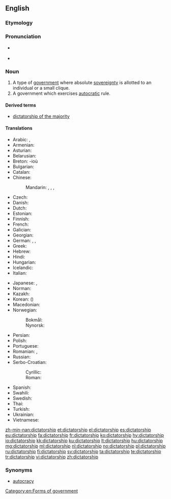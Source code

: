 ==English==
{{wikipedia}}

===Etymology===
{{suffix|dictator|ship|lang=en}}

===Pronunciation===
* {{a|UK}} {{IPA|/dɪkˈteɪtə(ɹ)ʃɪp/|lang=en}}
* {{a|US}} {{IPA|/ˈdɪkteɪtəɹʃɪp/|lang=en}}

===Noun===
{{en-noun}}

# A type of [[government]] where absolute [[sovereignty]] is allotted to an individual or a small clique.
# A government which exercises [[autocracy|autocratic]] rule.

====Derived terms====
* [[dictatorship of the majority]]

====Translations====
{{trans-top|a government led by a dictator}}
* Arabic: {{t|ar|دِكْتَاتُورِيَّة|f|tr=diktātōriyya}}, {{t|ar|دِيكْتَاتُورِيَّة|f|tr=diktātōriyya}}
* Armenian: {{t|hy|դիկտատուրա}}
* Asturian: {{t|ast|dictadura|f}}
* Belarusian: {{t|be|дыктатура|f|tr=dyktatúra|sc=Cyrl}}
* Breton: {{t|br|diktatouriezh|f}} -ioù {{g|p}}
* Bulgarian: {{t+|bg|диктатура|f|tr=diktatúra|sc=Cyrl}}
* Catalan: {{t+|ca|dictadura|f}}
* Chinese:
*: Mandarin: {{t|cmn|獨裁|sc=Hani}}, {{t+|cmn|独裁|tr=dúcái|sc=Hani}}, {{t|cmn|專政|sc=Hani}}, {{t+|cmn|专政|tr=zhuānzhèng|sc=Hani}}
* Czech: {{t|cs|diktatura|f}}
* Danish: {{t+|da|diktatur|n}}
* Dutch: {{t+|nl|dictatuur|f}}
* Estonian: {{t|et|diktatuur}}
* Finnish: {{t+|fi|diktatuuri}}
* French: {{t+|fr|dictature|f}}
* Galician: {{t+|gl|ditadura|f}}
* Georgian: {{t|ka|დიქტატურა}}
* German: {{t+|de|Diktatur|f}}, {{t|de|Gewaltherrschaft|f}}, {{t|de|Willkürherrschaft|f}}
* Greek: {{t+|el|δικτατορία|f}}
* Hebrew: {{t+|he|דיקטטורה|f|tr=diqt'at'ura}}
* Hindi: {{t|hi|तानाशाही|f|tr=tānāśāhī|sc=Deva}}
* Hungarian: {{t+|hu|diktatúra}}
* Icelandic: {{t+|is|einræði|m}}
* Italian: {{t+|it|dittatura|f}}
{{trans-mid}}
* Japanese: {{t|ja|独裁政治|tr=どくさいせいじ, dokusaiseiji}}, {{t+|ja|独裁|tr=どくさい, dokusai}}
* Norman: {{t|nrf|dictatuthe|f}}
* Kazakh: {{t|kk|өктемдік|tr=өktemdik|sc=Cyrl}}
* Korean: {{t+|ko|독재|sc=Kore}} ({{t+|ko|獨裁|sc=Kore}})
* Macedonian: {{t|mk|диктатура|f|tr=diktatúra|sc=Cyrl}}
* Norwegian: 
*: Bokmål: {{t+|nb|diktatur|n}}
*: Nynorsk: {{t|nn|diktatur|n}}
* Persian: {{t+|fa|دیکتاتوری|tr=diktâturi|sc=fa-Arab}}
* Polish: {{t|pl|dyktatura|f}}
* Portuguese: {{t+|pt|ditadura|f}}
* Romanian: {{t+|ro|dictatură|f}}, {{t|ro|guvernare dictatorială|f}}
* Russian: {{t+|ru|диктату́ра|f}}
* Serbo-Croatian:
*: Cyrillic: {{t|sh|диктатура|f}}
*: Roman: {{t+|sh|diktatura|f}}
* Spanish: {{t+|es|dictadura|f}}
* Swahili: {{t|sw|udikteta}}
* Swedish: {{t+|sv|diktatur|c}}
* Thai: {{t|th|ระบอบเผด็จการ|tr=rá bòp pà dèt gaan|sc=Thai}}
* Turkish: {{t+|tr|diktatörlük}}
* Ukrainian: {{t+|uk|диктатура|f|tr=dyktatúra|sc=Cyrl}}
* Vietnamese: {{t|vi|chế độ độc tài}}
{{trans-bottom}}

[[Category:en:Forms of government]]

[[zh-min-nan:dictatorship]]
[[et:dictatorship]]
[[el:dictatorship]]
[[es:dictatorship]]
[[eu:dictatorship]]
[[fa:dictatorship]]
[[fr:dictatorship]]
[[ko:dictatorship]]
[[hy:dictatorship]]
[[io:dictatorship]]
[[kk:dictatorship]]
[[ku:dictatorship]]
[[lt:dictatorship]]
[[hu:dictatorship]]
[[mg:dictatorship]]
[[ml:dictatorship]]
[[nl:dictatorship]]
[[no:dictatorship]]
[[pl:dictatorship]]
[[ru:dictatorship]]
[[fi:dictatorship]]
[[sv:dictatorship]]
[[ta:dictatorship]]
[[te:dictatorship]]
[[tr:dictatorship]]
[[vi:dictatorship]]
[[zh:dictatorship]]

===Synonyms===
* [[autocracy]]